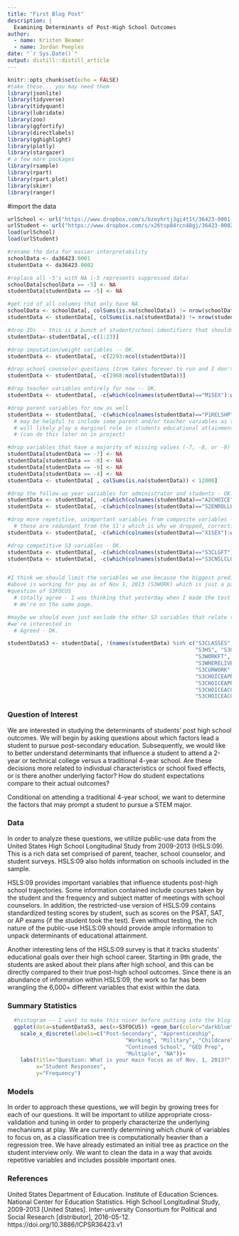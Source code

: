 ```yaml
---
title: "First Blog Post"
description: |
  Examining Determinants of Post-High School Outcomes
author:
  - name: Kristen Beamer
  - name: Jordan Peeples
date: "`r Sys.Date()`"
output: distill::distill_article
---
```


```r
knitr::opts_chunk$set(echo = FALSE)
#take these... you may need them
library(jsonlite)
library(tidyverse)
library(tidyquant)
library(lubridate)
library(zoo)
library(ggfortify)
library(directlabels)
library(gghighlight)
library(plotly)
library(stargazer)
# a few more packages 
library(rsample)
library(rpart)
library(rpart.plot)
library(skimr)
library(ranger)
```


#import the data
```r
urlSchool <- url("https://www.dropbox.com/s/bzoyhrtj3gi4t1t/36423-0001-Data.rda?raw=1")
urlStudent <- url("https://www.dropbox.com/s/x26tsp84rcn48gj/36423-0002-Data.rda?raw=1")
load(urlSchool)
load(urlStudent)
```


```r
#rename the data for easier interpretability 
schoolData <- da36423.0001
studentData <- da36423.0002

#replace all -5's with NA (-5 represents suppressed data)
schoolData[schoolData == -5] <- NA
studentData[studentData == -5] <- NA

#get rid of all columns that only have NA
schoolData <- schoolData[, colSums(is.na(schoolData)) != nrow(schoolData)]
studentData <- studentData[, colSums(is.na(studentData)) != nrow(studentData)]
```



```r
#drop IDs  - this is a bunch of student/school identifiers that shouldn't be important to fit a tree on
studentData<-studentData[,-c(1:23)]

#drop imputation/weight variables -- OK. 
studentData <- studentData[, -c(2293:ncol(studentData))]

#drop school counselor questions (tree takes forever to run and I don't think these are important) -- agreed.
studentData <- studentData[, -c(1968:ncol(studentData))]

#drop teacher variables entirely for now -- OK.
studentData <- studentData[, -c(which(colnames(studentData)=="M1SEX"):which(colnames(studentData)=="N1TFAIL"))]

#drop parent variables for now as well
studentData <- studentData[, -c(which(colnames(studentData)=="P1RELSHP"):which(colnames(studentData)=="P2QHELP4"))]
  # may be helpful to include some parent and/or teacher variables as these 
  # will likely play a marginal role in students educational attainment
  # (can do this later on in project)

#drop variables that have a majority of missing values (-7, -8, or -9) - OK.
studentData[studentData == -7] <- NA
studentData[studentData == -8] <- NA
studentData[studentData == -9] <- NA
studentData[studentData == -4] <- NA
studentData <- studentData[ , colSums(is.na(studentData)) < 12000]

#drop the follow-up year variables for administrator and students - OK.
studentData <- studentData[, -c(which(colnames(studentData)=="A2CHOICE"):which(colnames(studentData)=="A2TCHSUBJ"))]
studentData <- studentData[, -c(which(colnames(studentData)=="S2ENROLLHS12"):which(colnames(studentData)=="S2HSJOBEVER"))]

#drop more repetitive, unimportant variables from composite variables - OK.
  # these are redundant from the S1's which is why we dropped, correct?
studentData <- studentData[, -c(which(colnames(studentData)=="X1SEX"):which(colnames(studentData)=="X3TOUTCOME"))]

#drop competitive S3 variables - OK.
studentData <- studentData[, -c(which(colnames(studentData)=="S3CLGFT"):which(colnames(studentData)=="S3CLGOTHAID"))]
studentData <- studentData[, -c(which(colnames(studentData)=="S3CNSLCLG"):which(colnames(studentData)=="S3FAMILY"))]


#I think we should limit the variables we use because the biggest predictor from 
#above is working for pay as of Nov 1, 2013 (S3WORK) which is just a part of the
#question of S3FOCUS 
  # totally agree - I was thinking that yesterday when I made the test tree. 
  # We're on the same page.

#maybe we should even just exclude the other S3 variables that relate to the one 
#we're interested in
  # Agreed - OK.

studentDataS3 <- studentData[, !(names(studentData) %in% c("S3CLASSES", "S3WORK", "S3FAMILY", 
                                                           "S3HS", "S3GEDCOURSE", "S3CLGFT", 
                                                           "S3WORKFT", "S3MILBRANCH", "S3HSCRED", "S3HSCREDTYPE",
                                                           "S3WHERELIVE", "S3CLGAPPNUM", "S3CLGAPPCNTRL1",
                                                           "S3CURWORK", "S3MILITARY", "S3PROGLEVEL", "S3CLGSEL",
                                                           "S3CHOICEAPP", "S3CHOICEAPPID", "S3CHOICEAPPLVL",
                                                           "S3CHOICEAPPSEL", "S3CHOICEACC", "S3CHOICEACCID",
                                                           "S3CHOICEACCCNTRL", "S3CHOICEACCLVL", "S3CHOICEACCSEL",
                                                           "S3CHOICEACCSTATE"))]

```




### Question of Interest

We are interested in studying the determinants of students' post high school outcomes. We will begin by asking questions about which factors lead a student to pursue post-secondary education. Subsequently, we would like to better understand determinants that influence a student to attend a 2-year or technical college versus a traditional 4-year school. Are these decisions more related to individual characteristics or school fixed effects, or is there another underlying factor? How do student expectations compare to their actual outcomes?

<!-- Another question of interest pertains to major choices for students that opt to pursue post-secondary education. -->
<!-- Line about why we are interested in STEM, what I was trying to say kept coming out awkward. -->


<!-- Should we include STEM? It seems like we have a lot to work with above already. -->
Conditional on attending a traditional 4-year school, we want to determine the factors that may prompt a student to pursue a STEM major.

### Data
In order to analyze these questions, we utilize public-use data from the United States High School Longitudinal Study from 2009-2013 (HSLS:09). This is a rich data set comprised of parent, teacher, school counselor, and student surveys. HSLS:09 also holds information on schools included in the sample.

HSLS:09 provides important variables that influence students post-high school trajectories. Some information contained include courses taken by the student and the frequency and subject matter of meetings with school counselors. In addition, the restricted-use version of HSLS:09 contains standardized testing scores by student, such as scores on the PSAT, SAT, or AP exams (if the student took the test). Even without testing, the rich nature of the public-use HSLS:09 should provide ample information to unpack determinants of educational attainment. 

Another interesting lens of the HSLS:09 survey is that it tracks students' educational goals over their high school career. Starting in 9th grade, the students are asked about their plans after high school, and this can be directly compared to their true post-high school outcomes. Since there is an abundance of information within HSLS:09, the work so far has been wrangling the 6,000+ different variables that exist within the data. 

### Summary Statistics

```r
  #histogram -- I want to make this nicer before putting into the blog post
  ggplot(data=studentDataS3, aes(x=S3FOCUS)) +geom_bar(color="darkblue", fill="lightblue") +
    scale_x_discrete(labels=c("Post-Secondary", "Apprenticeship", 
                                     "Working", "Military", "Childcare", 
                                     "Continued School", "GED Prep",
                                     "Multiple", "NA"))+
    labs(title="Question: What is your main focus as of Nov. 1, 2013?",
         x="Student Responses",
         y="Frequency")
```

### Models
In order to approach these questions, we will begin by growing trees for each of our questions. It will be important to utilize appropriate cross-validation and tuning in order to properly characterize the underlying mechanisms at play. We are currently determining which chunk of variables to focus on, as a classification tree is computationally heavier than a regression tree. We have already estimated an initial tree as practice on the student interview only. We want to clean the data in a way that avoids repetitive variables and includes possible important ones.

<!-- Will likely need to expand upon this, but I'm getting tired -->

<!-- ### Discussion
Interpret the trees? 
Predict with the trees? -->

### References

United States Department of Education. Institute of Education Sciences. National Center for Education Statistics. High School Longitudinal Study, 2009-2013 [United States]. Inter-university Consortium for Political and Social Research [distributor], 2016-05-12. https://doi.org/10.3886/ICPSR36423.v1







